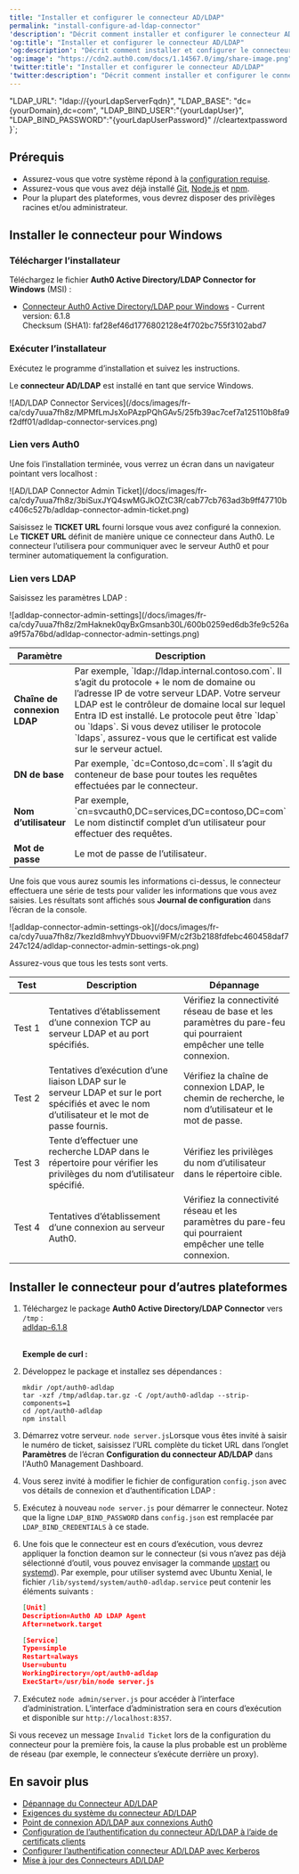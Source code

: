 ```yaml
---
title: "Installer et configurer le connecteur AD/LDAP"
permalink: "install-configure-ad-ldap-connector"
'description': "Décrit comment installer et configurer le connecteur AD/LDAP."
'og:title': "Installer et configurer le connecteur AD/LDAP"
'og:description': "Décrit comment installer et configurer le connecteur AD/LDAP."
'og:image': "https://cdn2.auth0.com/docs/1.14567.0/img/share-image.png"
'twitter:title': "Installer et configurer le connecteur AD/LDAP"
'twitter:description': "Décrit comment installer et configurer le connecteur AD/LDAP."
---
```




   "LDAP_URL": "ldap://{yourLdapServerFqdn}",
   "LDAP_BASE": "dc={yourDomain},dc=com",
   "LDAP_BIND_USER":"{yourLdapUser}",
   "LDAP_BIND_PASSWORD":"{yourLdapUserPassword}" //cleartextpassword
}`;

## Prérequis

* Assurez-vous que votre système répond à la [configuration requise](/docs/docs/fr-ca/authenticate/identity-providers/enterprise-identity-providers/active-directory-ldap/ad-ldap-connector/ad-ldap-connector-requirements).
* Assurez-vous que vous avez déjà installé [Git](https://git-scm.com/downloads), [Node.js](https://nodejs.org) et [npm](http://blog.npmjs.org/post/85484771375/how-to-install-npm).
* Pour la plupart des plateformes, vous devrez disposer des privilèges racines et/ou administrateur.

## Installer le connecteur pour Windows

### Télécharger l’installateur

Téléchargez le fichier **Auth0 Active Directory/LDAP Connector for Windows** (MSI) :

* <InlineImage src="https://cdn.auth0.com/docs/img/node-windows.png" alt="Auth0 Active Directory/LDAP Connector for Windows" /> [Connecteur Auth0 Active Directory/LDAP pour Windows](https://cdn.auth0.com/adldap.msi) - Current version: 6.1.8<br/>
   Checksum (SHA1): faf28ef46d1776802128e4f702bc755f3102abd7

### Exécuter l’installateur

Exécutez le programme d’installation et suivez les instructions.

Le **connecteur AD/LDAP** est installé en tant que service Windows.

<Frame>![AD/LDAP Connector Services](/docs/images/fr-ca/cdy7uua7fh8z/MPMfLmJsXoPAzpPQhGAv5/25fb39ac7cef7a125110b8fa9f2dff01/adldap-connector-services.png)</Frame>

### Lien vers Auth0

Une fois l’installation terminée, vous verrez un écran dans un navigateur pointant vers localhost :

<Frame>![AD/LDAP Connector Admin Ticket](/docs/images/fr-ca/cdy7uua7fh8z/3biSuxJYQ4swMGJkOZtC3R/cab77cb763ad3b9ff47710bc406c527b/adldap-connector-admin-ticket.png)</Frame>

Saisissez le **TICKET URL** fourni lorsque vous avez configuré la connexion. Le **TICKET URL** définit de manière unique ce connecteur dans Auth0. Le connecteur l’utilisera pour communiquer avec le serveur Auth0 et pour terminer automatiquement la configuration.

### Lien vers LDAP

Saisissez les paramètres LDAP :

<Frame>![adldap-connector-admin-settings](/docs/images/fr-ca/cdy7uua7fh8z/2mHaknek0qyBxGmsanb30L/600b0259ed6db3fe9c526aa9f57a76bd/adldap-connector-admin-settings.png)</Frame>

<table class="table"><thead>
<tr>
<th>Paramètre</th>
<th>Description</th>
</tr>
</thead>
<tbody>
<tr>
<td><strong>Chaîne de connexion LDAP</strong></td>
<td>Par exemple, `ldap://ldap.internal.contoso.com`. Il s’agit du protocole + le nom de domaine ou l’adresse IP de votre serveur LDAP. Votre serveur LDAP est le contrôleur de domaine local sur lequel Entra ID est installé. Le protocole peut être `ldap` ou `ldaps`. Si vous devez utiliser le protocole `ldaps`, assurez-vous que le certificat est valide sur le serveur actuel.</td>
</tr>
<tr>
<td><strong>DN de base</strong></td>
<td>Par exemple, `dc=Contoso,dc=com`. Il s’agit du conteneur de base pour toutes les requêtes effectuées par le connecteur.</td>
</tr>
<tr>
<td><strong>Nom d’utilisateur</strong></td>
<td>Par exemple, `cn=svcauth0,DC=services,DC=contoso,DC=com` Le nom distinctif complet d’un utilisateur pour effectuer des requêtes.</td>
</tr>
<tr>
<td><strong>Mot de passe</strong></td>
<td>Le mot de passe de l’utilisateur.</td>
</tr>
</tbody>
</table>

Une fois que vous aurez soumis les informations ci-dessus, le connecteur effectuera une série de tests pour valider les informations que vous avez saisies. Les résultats sont affichés sous **Journal de configuration** dans l’écran de la console.

<Frame>![adldap-connector-admin-settings-ok](/docs/images/fr-ca/cdy7uua7fh8z/7kezId8mhvyYDbuovvi9FM/c2f3b2188fdfebc460458daf7247c124/adldap-connector-admin-settings-ok.png)</Frame>

Assurez-vous que tous les tests sont verts.

<table class="table"><thead>
<tr>
<th>Test</th>
<th>Description</th>
<th>Dépannage</th>
</tr>
</thead>
<tbody>
<tr>
<td>Test 1</td>
<td>Tentatives d’établissement d’une connexion TCP au serveur LDAP et au port spécifiés.</td>
<td>Vérifiez la connectivité réseau de base et les paramètres du pare-feu qui pourraient empêcher une telle connexion.</td>
</tr>
<tr>
<td>Test 2</td>
<td>Tentatives d’exécution d’une liaison LDAP sur le serveur LDAP et sur le port spécifiés et avec le nom d’utilisateur et le mot de passe fournis.</td>
<td>Vérifiez la chaîne de connexion LDAP, le chemin de recherche, le nom d’utilisateur et le mot de passe.</td>
</tr>
<tr>
<td>Test 3</td>
<td>Tente d’effectuer une recherche LDAP dans le répertoire pour vérifier les privilèges du nom d’utilisateur spécifié.</td>
<td>Vérifiez les privilèges du nom d’utilisateur dans le répertoire cible.</td>
</tr>
<tr>
<td>Test 4</td>
<td>Tentatives d’établissement d’une connexion au serveur Auth0.</td>
<td>Vérifiez la connectivité réseau et les paramètres du pare-feu qui pourraient empêcher une telle connexion.</td>
</tr>
</tbody>
</table>

## Installer le connecteur pour d’autres plateformes

1. Téléchargez le package **Auth0 Active Directory/LDAP Connector** vers `/tmp` :<br/>
   [adldap-6.1.8](https://github.com/auth0/ad-ldap-connector/releases/tag/v6.1.8)<br/><br/>

   **Exemple de curl :**
   
2. Développez le package et installez ses dépendances :

   ``` lines
   mkdir /opt/auth0-adldap
   tar -xzf /tmp/adldap.tar.gz -C /opt/auth0-adldap --strip-components=1
   cd /opt/auth0-adldap
   npm install
   ```

   

   
3. Démarrez votre serveur.
   `node server.js`Lorsque vous êtes invité à saisir le numéro de ticket, saisissez l’URL complète du ticket URL dans l’onglet **Paramètres** de l’écran **Configuration du connecteur AD/LDAP** dans l'Auth0 Management Dashboard.
4. Vous serez invité à modifier le fichier de configuration `config.json` avec vos détails de connexion et d’authentification LDAP :

   <AuthCodeBlock children={codeExample} language="json" lines />

5. Exécutez à nouveau `node server.js` pour démarrer le connecteur. Notez que la ligne `LDAP_BIND_PASSWORD` dans `config.json` est remplacée par `LDAP_BIND_CREDENTIALS` à ce stade.
6. Une fois que le connecteur est en cours d’exécution, vous devrez appliquer la fonction deamon sur le connecteur (si vous n’avez pas déjà sélectionné d’outil, vous pouvez envisager la commande [upstart](http://upstart.ubuntu.com/) ou [systemd](https://www.freedesktop.org/wiki/Software/systemd/)). Par exemple, pour utiliser systemd avec Ubuntu Xenial, le fichier `/lib/systemd/system/auth0-adldap.service` peut contenir les éléments suivants :

   ```json lines
   [Unit]
   Description=Auth0 AD LDAP Agent
   After=network.target

   [Service]
   Type=simple
   Restart=always
   User=ubuntu
   WorkingDirectory=/opt/auth0-adldap
   ExecStart=/usr/bin/node server.js
   ```

   

   
7. Exécutez `node admin/server.js` pour accéder à l’interface d’administration. L’interface d’administration sera en cours d’exécution et disponible sur `http://localhost:8357`.

Si vous recevez un message `Invalid Ticket` lors de la configuration du connecteur pour la première fois, la cause la plus probable est un problème de réseau (par exemple, le connecteur s’exécute derrière un proxy).

## En savoir plus

* [Dépannage du Connecteur AD/LDAP](/docs/docs/fr-ca/troubleshoot/integration-extensibility-issues/troubleshoot-ad-ldap-connector)
* [Exigences du système du connecteur AD/LDAP](/docs/docs/fr-ca/authenticate/identity-providers/enterprise-identity-providers/active-directory-ldap/ad-ldap-connector/ad-ldap-connector-requirements)
* [Point de connexion AD/LDAP aux connexions Auth0](/docs/docs/fr-ca/authenticate/identity-providers/enterprise-identity-providers/active-directory-ldap/ad-ldap-connector/ad-ldap-connector-to-auth0)
* [Configuration de l’authentification du connecteur AD/LDAP à l’aide de certificats clients](/docs/docs/fr-ca/authenticate/identity-providers/enterprise-identity-providers/active-directory-ldap/ad-ldap-connector/configure-ad-ldap-connector-client-certificates)
* [Configurer l’authentification connecteur AD/LDAP avec Kerberos](/docs/docs/fr-ca/authenticate/identity-providers/enterprise-identity-providers/active-directory-ldap/ad-ldap-connector/configure-ad-ldap-connector-with-kerberos)
* [Mise à jour des Connecteurs AD/LDAP](/docs/docs/fr-ca/authenticate/identity-providers/enterprise-identity-providers/active-directory-ldap/ad-ldap-connector/update-ad-ldap-connectors)